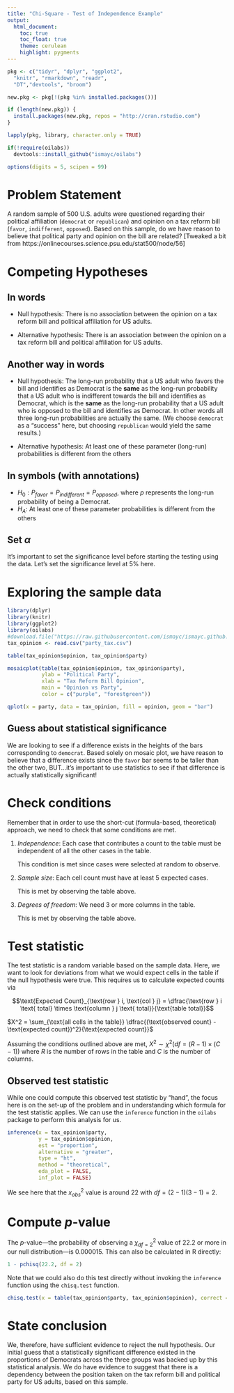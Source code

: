```yaml
---
title: "Chi-Square - Test of Independence Example"
output:
  html_document:
    toc: true
    toc_float: true
    theme: cerulean
    highlight: pygments
---
```



```r
pkg <- c("tidyr", "dplyr", "ggplot2", 
  "knitr", "rmarkdown", "readr", 
  "DT","devtools", "broom")

new.pkg <- pkg[!(pkg %in% installed.packages())]

if (length(new.pkg)) {
  install.packages(new.pkg, repos = "http://cran.rstudio.com")
}

lapply(pkg, library, character.only = TRUE)

if(!require(oilabs))
  devtools::install_github("ismayc/oilabs")

options(digits = 5, scipen = 99)
```

# Problem Statement

A random sample of 500 U.S. adults were questioned regarding their political affiliation (`democrat` or `republican`) and opinion on a tax reform bill (`favor`, `indifferent`, `opposed`). Based on this sample, do we have reason to believe that political party and opinion on the bill are related? [Tweaked a bit from https://onlinecourses.science.psu.edu/stat500/node/56]

# Competing Hypotheses

## In words

- Null hypothesis: There is no association between the opinion on a tax reform bill and political affiliation for US adults.

- Alternative hypothesis:  There is an association between the opinion on a tax reform bill and political affiliation for US adults.

## Another way in words

- Null hypothesis: The long-run probability that a US adult who favors the bill and identifies as Democrat is the **same** as the long-run
probability that a US adult who is indifferent towards the bill and identifies as Democrat, which is the **same** as the long-run probability that a US adult who is opposed to the bill and identifies as Democrat. In other words all three long-run probabilities are actually the same.  (We choose `democrat` as a "success" here, but choosing `republican` would yield the same results.)

- Alternative hypothesis:  At least one of these parameter (long-run) probabilities is different from the others

## In symbols (with annotations)

- $H_0: P_{favor} = P_{indifferent} =  P_{opposed}$, where $p$ represents the long-run probability of being a Democrat.
- $H_A$: At least one of these parameter probabilities is different from the others

## Set $\alpha$

It's important to set the significance level before starting the testing using the data. Let's set the significance level at 5\% here.

# Exploring the sample data

```r
library(dplyr)
library(knitr)
library(ggplot2)
library(oilabs)
#download.file("https://raw.githubusercontent.com/ismayc/ismayc.github.io/master/teaching/sample_problems/party_tax.csv", destfile = "party_tax.csv")
tax_opinion <- read.csv("party_tax.csv")
```

```r
table(tax_opinion$opinion, tax_opinion$party)
```

```r
mosaicplot(table(tax_opinion$opinion, tax_opinion$party),
           ylab = "Political Party", 
           xlab = "Tax Reform Bill Opinion",
           main = "Opinion vs Party",
           color = c("purple", "forestgreen"))
```

```r
qplot(x = party, data = tax_opinion, fill = opinion, geom = "bar")
```

## Guess about statistical significance

We are looking to see if a difference exists in the heights of the bars corresponding to `democrat`.  Based solely on mosaic plot, we have reason to believe that a difference exists since the `favor` bar seems to be taller than the other two, BUT...it's important to use statistics to see if that difference is actually statistically significant!

# Check conditions

Remember that in order to use the short-cut (formula-based, theoretical) approach, we need to check that some conditions are met.

1. _Independence_:  Each case that contributes a count to the table must be independent of all the other cases in the table.

    This condition is met since cases were selected at random to observe.

2. _Sample size_:  Each cell count must have at least 5 expected cases.

    This is met by observing the table above.

3. _Degrees of freedom_:  We need 3 or more columns in the table.

    This is met by observing the table above.

# Test statistic

The test statistic is a random variable based on the sample data.  Here, we want to look for deviations from what we would expect cells in the table if the null hypothesis were true.  This requires us to calculate expected counts via

$$\text{Expected Count}_{\text{row } i, \text{col } j} = \dfrac{\text{row } i \text{ total} \times \text{column } j \text{ total}}{\text{table total}}$$

$X^2 = \sum_{\text{all cells in the table}} \dfrac{(\text{observed count} - \text{expected count})^2}{\text{expected count}}$

Assuming the conditions outlined above are met, $X^2 \sim \chi^2(df = (R - 1) \times (C - 1))$ where $R$ is the number of rows in the table and $C$ is the number of columns.

## Observed test statistic

While one could compute this observed test statistic by "hand", the focus here is on the set-up of the problem and in understanding which formula for the test statistic applies.  We can use the `inference` function in the `oilabs` package to perform this analysis for us.

```r
inference(x = tax_opinion$party, 
          y = tax_opinion$opinion, 
          est = "proportion", 
          alternative = "greater", 
          type = "ht", 
          method = "theoretical", 
          eda_plot = FALSE, 
          inf_plot = FALSE)
```

We see here that the $x^2_{obs}$ value is around 22 with $df = (2 - 1)(3 - 1) = 2$.  

# Compute $p$-value

The $p$-value---the probability of observing a $\chi^2_{df = 2}$ value of 22.2 or more in our null distribution---is 0.000015.  This can also be calculated in R directly:

```r
1 - pchisq(22.2, df = 2)
```

Note that we could also do this test directly without invoking the `inference` function using the `chisq.test` function.

```r
chisq.test(x = table(tax_opinion$party, tax_opinion$opinion), correct = FALSE)
```


# State conclusion

We, therefore, have sufficient evidence to reject the null hypothesis.  Our initial guess that a statistically significant difference existed in the proportions of Democrats across the three groups was backed up by this statistical analysis.  We do have evidence to suggest that there is a dependency between the position taken on the tax reform bill and political party for US adults, based on this sample.

